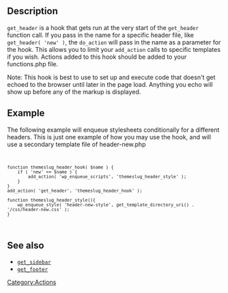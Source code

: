 ==Description==
<code>get_header</code> is a hook that gets run at the very start of the <code>get_header</code> function call. If you pass in the name for a specific header file, like <code>get_header( 'new' )</code>, the <code>do_action</code> will pass in the name as a parameter for the hook. This allows you to limit your <code>add_action</code> calls to specific templates if you wish. Actions added to this hook should be added to your functions.php file.

Note: This hook is best to use to set up and execute code that doesn't get echoed to the browser until later in the page load. Anything you echo will show up before any of the markup is displayed.

== Example ==
The following example will enqueue stylesheets conditionally for a different headers. This is just one example of how you may use the hook, and will use a secondary template file of header-new.php
<code><pre>
function themeslug_header_hook( $name ) {
	if ( 'new' == $name ) {
		add_action( 'wp_enqueue_scripts', 'themeslug_header_style' );
	}
}
add_action( 'get_header', 'themeslug_header_hook' );

function themeslug_header_style(){
	wp_enqueue_style( 'header-new-style', get_template_directory_uri() . '/css/header-new.css' );
}
</pre></code>

== See also ==
* <code>[[Plugin_API/Action_Reference/get_sidebar|get_sidebar]]</code>
* <code>[[Plugin_API/Action_Reference/get_footer|get_footer]]</code>

[[Category:Actions]]